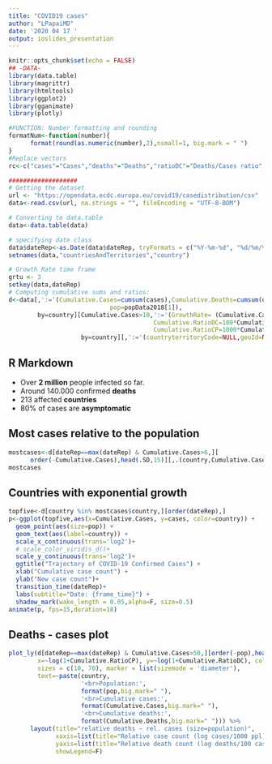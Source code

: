 ```yaml
---
title: "COVID19 cases"
author: "LPapaiMD"
date: '2020 04 17 '
output: ioslides_presentation
---
```


```r
knitr::opts_chunk$set(echo = FALSE)
## -DATA-
library(data.table)
library(magrittr)
library(htmltools)
library(ggplot2)
library(gganimate)
library(plotly)

#FUNCTION: Number formatting and rounding
formatNum<-function(number){
      format(round(as.numeric(number),2),nsmall=1, big.mark = " ")
}
#Replace vectors
rc<-c("cases"="Cases","deaths"="Deaths","ratioDC"="Deaths/Cases ratio","ratioCP"="Cases/1000people ratio")

###################
# Getting the dataset
url <- "https://opendata.ecdc.europa.eu/covid19/casedistribution/csv"
data<-read.csv(url, na.strings = "", fileEncoding = "UTF-8-BOM")

# Converting to data.table
data<-data.table(data)

# specifying date class
data$dateRep<-as.Date(data$dateRep, tryFormats = c("%Y-%m-%d", "%d/%m/%Y"))
setnames(data,"countriesAndTerritories","country")

# Growth Rate time frame
grtu <- 3
setkey(data,dateRep)
# Computing cumulative sums and ratios:
d<-data[,':='(Cumulative.Cases=cumsum(cases),Cumulative.Deaths=cumsum(deaths),
                            pop=popData2018[1]),
        by=country][Cumulative.Cases>10,':='(GrowthRate= (Cumulative.Cases-shift(Cumulative.Cases,n=grtu))/(shift(Cumulative.Cases,n=grtu)-shift(Cumulative.Cases,n=2*grtu)),
                                        Cumulative.RatioDC=100*Cumulative.Deaths/Cumulative.Cases,
                                        Cumulative.RatioCP=1000*Cumulative.Cases/popData2018[1]), 
                    by=country][,':='(countryterritoryCode=NULL,geoId=NULL)]
```

## R Markdown

- Over **2 million** people infected so far.
- Around 140.000 confirmed **deaths**
- 213 affected **countries**
- 80% of cases are **asymptomatic**

## Most cases relative to the population

```r
mostcases<-d[dateRep==max(dateRep) & Cumulative.Cases>6,][
      order(-Cumulative.Cases),head(.SD,15)][,.(country,Cumulative.Cases,pop,Cumulative.RatioCP)]
mostcases
```


## Countries with exponential growth

```r
topfive<-d[country %in% mostcases$country,][order(dateRep),]
p<-ggplot(topfive,aes(x=Cumulative.Cases, y=cases, color=country)) +
  geom_point(aes(size=pop)) + 
  geom_text(aes(label=country)) +
  scale_x_continuous(trans='log2')+
  # scale_color_viridis_d()+
  scale_y_continuous(trans='log2')+
  ggtitle("Trajectory of COVID-19 Confirmed Cases") +
  xlab("Cumulative case count") +
  ylab("New case count")+
  transition_time(dateRep)+
  labs(subtitle="Date: {frame_time}") +
  shadow_mark(wake_length = 0.05,alpha=F, size=0.5)
animate(p, fps=15,duration=18)
```

## Deaths - cases plot
```r
plot_ly(d[dateRep==max(dateRep) & Cumulative.Cases>50,][order(-pop),head(.SD,80)], type = 'scatter', mode = 'markers',
        x=~log(1+Cumulative.RatioCP), y=~log(1+Cumulative.RatioDC), color=~country, size=~pop, hoverinfo='text', 
        sizes = c(10, 70), marker = list(sizemode = 'diameter'),
        text=~paste(country,
                    '<br>Population:',
                    format(pop,big.mark=" "),
                    '<br>Cumulative cases:',
                    format(Cumulative.Cases,big.mark=" "),
                    '<br>Cumulative deaths:',
                    format(Cumulative.Deaths,big.mark=" "))) %>%
      layout(title="relative deaths ~ rel. cases (size=population)",
             xaxis=list(title="Relative case count (log cases/1000 ppl)",showgrid = FALSE),
             yaxis=list(title="Relative death count (log deaths/100 cases)",showgrid = FALSE),
             showLegend=F)
```


